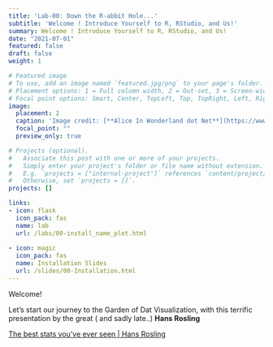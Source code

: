 ```yaml
---
title: 'Lab-00: Down the R-abbit Hole...'
subtitle: 'Welcome ! Introduce Yourself to R, RStudio, and Us!'
summary: Welcome ! Introduce Yourself to R, RStudio, and Us!
date: "2021-07-01"
featured: false
draft: false
weight: 1

# Featured image
# To use, add an image named `featured.jpg/png` to your page's folder.
# Placement options: 1 = Full column width, 2 = Out-set, 3 = Screen-width
# Focal point options: Smart, Center, TopLeft, Top, TopRight, Left, Right, BottomLeft, Bottom, BottomRight
image:
  placement: 2
  caption: 'Image credit: [**Alice In Wonderland dot Net**](https://www.alice-in-wonderland.net/)'
  focal_point: ""
  preview_only: true

# Projects (optional).
#   Associate this post with one or more of your projects.
#   Simply enter your project's folder or file name without extension.
#   E.g. `projects = ["internal-project"]` references `content/project/deep-learning/index.md`.
#   Otherwise, set `projects = []`.
projects: []

links:
- icon: flask
  icon_pack: fas
  name: lab
  url: /labs/00-install_name_plot.html
  
- icon: magic
  icon_pack: fas
  name: Installation Slides
  url: /slides/00-Installation.html
---
```


Welcome! 

Let's start our journey to the Garden of Dat Visualization, with this terrific presentation by the great ( and sadly late..) **Hans Rosling**

[The best stats you've ever seen | Hans Rosling](https://www.youtube.com/watch?v=hVimVzgtD6w)





